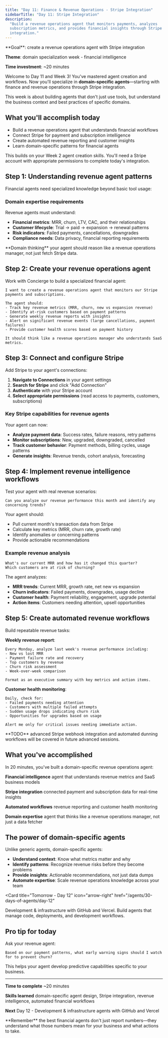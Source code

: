 ```yaml
---
title: "Day 11: Finance & Revenue Operations - Stripe Integration"
sidebarTitle: "Day 11: Stripe Integration"
description:
  "Build a revenue operations agent that monitors payments, analyzes
  subscription metrics, and provides financial insights through Stripe
  integration."
---
```


<Card title="Day 11 challenge" icon="dollar-sign">
  **Goal**: create a revenue operations agent with Stripe integration

**Theme**: domain specialization week - financial intelligence

**Time investment**: ~20 minutes

</Card>

Welcome to Day 11 and Week 3! You've mastered agent creation and workflows. Now
you'll specialize in **domain-specific agents**—starting with finance and
revenue operations through Stripe integration.

This week is about building agents that don't just use tools, but understand the
business context and best practices of specific domains.

## What you'll accomplish today

- Build a revenue operations agent that understands financial workflows
- Connect Stripe for payment and subscription intelligence
- Create automated revenue reporting and customer insights
- Learn domain-specific patterns for financial agents

<Warning>
  This builds on your Week 2 agent creation skills. You'll need a Stripe account
  with appropriate permissions to complete today's integration.
</Warning>

## Step 1: Understanding revenue agent patterns

Financial agents need specialized knowledge beyond basic tool usage:

### Domain expertise requirements

Revenue agents must understand:

- **Financial metrics**: MRR, churn, LTV, CAC, and their relationships
- **Customer lifecycle**: Trial → paid → expansion → renewal patterns
- **Risk indicators**: Failed payments, cancellations, downgrades
- **Compliance needs**: Data privacy, financial reporting requirements

<Tip>
  **Domain thinking** your agent should reason like a revenue operations
  manager, not just fetch Stripe data.
</Tip>

## Step 2: Create your revenue operations agent

Work with Concierge to build a specialized financial agent:

```text
I want to create a revenue operations agent that monitors our Stripe payments and subscriptions.

The agent should:
- Track key revenue metrics (MRR, churn, new vs expansion revenue)
- Identify at-risk customers based on payment patterns
- Generate weekly revenue reports with insights
- Alert on significant revenue events (large cancellations, payment failures)
- Provide customer health scores based on payment history

It should think like a revenue operations manager who understands SaaS metrics.
```

## Step 3: Connect and configure Stripe

Add Stripe to your agent's connections:

1. **Navigate to Connections** in your agent settings
2. **Search for Stripe** and click "Add Connection"
3. **Authenticate** with your Stripe account
4. **Select appropriate permissions** (read access to payments, customers,
   subscriptions)

### Key Stripe capabilities for revenue agents

Your agent can now:

- **Analyze payment data**: Success rates, failure reasons, retry patterns
- **Monitor subscriptions**: New, upgraded, downgraded, cancelled
- **Track customer behavior**: Payment methods, billing cycles, usage patterns
- **Generate insights**: Revenue trends, cohort analysis, forecasting

## Step 4: Implement revenue intelligence workflows

Test your agent with real revenue scenarios:

```text
Can you analyze our revenue performance this month and identify any concerning trends?
```

Your agent should:

- Pull current month's transaction data from Stripe
- Calculate key metrics (MRR, churn rate, growth rate)
- Identify anomalies or concerning patterns
- Provide actionable recommendations

### Example revenue analysis

```text
What's our current MRR and how has it changed this quarter?
Which customers are at risk of churning?
```

The agent analyzes:

- **MRR trends**: Current MRR, growth rate, net new vs expansion
- **Churn indicators**: Failed payments, downgrades, usage decline
- **Customer health**: Payment reliability, engagement, upgrade potential
- **Action items**: Customers needing attention, upsell opportunities

## Step 5: Create automated revenue workflows

Build repeatable revenue tasks:

**Weekly revenue report**:

```text
Every Monday, analyze last week's revenue performance including:
- New vs lost MRR
- Payment failure rate and recovery
- Top customers by revenue
- Churn risk assessment
- Week-over-week comparison

Format as an executive summary with key metrics and action items.
```

**Customer health monitoring**:

```text
Daily, check for:
- Failed payments needing attention
- Customers with multiple failed attempts
- Sudden usage drops indicating churn risk
- Opportunities for upgrades based on usage

Alert me only for critical issues needing immediate action.
```

<Info>
  **TODO** advanced Stripe webhook integration and automated dunning workflows
  will be covered in future advanced sessions.
</Info>

## What you've accomplished

In 20 minutes, you've built a domain-specific revenue operations agent:

**Financial intelligence** agent that understands revenue metrics and SaaS
business models

**Stripe integration** connected payment and subscription data for real-time
insights

**Automated workflows** revenue reporting and customer health monitoring

**Domain expertise** agent that thinks like a revenue operations manager, not
just a data fetcher

## The power of domain-specific agents

Unlike generic agents, domain-specific agents:

- **Understand context**: Know what metrics matter and why
- **Identify patterns**: Recognize revenue risks before they become problems
- **Provide insights**: Actionable recommendations, not just data dumps
- **Automate expertise**: Scale revenue operations knowledge across your team

<Card
  title="Tomorrow - Day 12"
  icon="arrow-right"
  href="/agents/30-days-of-agents/day-12"
>
  Development & infrastructure with GitHub and Vercel. Build agents that manage
  code, deployments, and development workflows.
</Card>

## Pro tip for today

Ask your revenue agent:

```text
Based on our payment patterns, what early warning signs should I watch for to prevent churn?
```

This helps your agent develop predictive capabilities specific to your business.

---

**Time to complete** ~20 minutes

**Skills learned** domain-specific agent design, Stripe integration, revenue
intelligence, automated financial workflows

**Next** Day 12 - Development & infrastructure agents with GitHub and Vercel

<Tip>
  **Remember** the best financial agents don't just report numbers—they
  understand what those numbers mean for your business and what actions to take.
</Tip>
